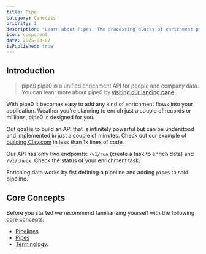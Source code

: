 ```yaml
---
title: Pipe
category: Concepts
priority: 1
description: "Learn about Pipes. The processing blocks of enrichment pipelines."
icon: component
date: 2025-03-07
isPublished: true
---
```


## Introduction

> pipe0 pipe0 is a unified enrichment API for people and company data. You can leanr more about pipe0 by [visiting our landing page](/)

With pipe0 it becomes easy to add any kind of enrichment flows into your application. Weather you're planning to enrich just a couple of records 
or millions, pipe0 is designed for you.

Out goal is to build an API that is infinitely powerful but can be understood and implemented in just a couple of minutes. Check out our example of [building Clay.com](https://google.com) in less than 1k lines of code.

Our API has only two endpoints: `/v1/run` (create a task to enrich data) and `/v1/check`. Check the status of your enrichment task.

Enriching data works by fist defining a pipeline and adding `pipes` to said pipeline.

## Core Concepts

Before you started we recommend familiarizing yourself with the following core concepts: 

- [Pipelines](/docs/pipeline)
- [Pipes](/docs/pipe-catalog)
- [Terminology](/docs/terminology).

